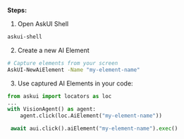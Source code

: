**Steps:**
1. Open AskUI Shell
```bash
askui-shell
```
2. Create a new AI Element
```bash
# Capture elements from your screen
AskUI-NewAiElement -Name "my-element-name"
```
3. Use captured AI Elements in your code:
<CodeGroup>

```python Python
from askui import locators as loc
...
with VisionAgent() as agent:
    agent.click(loc.AiElement("my-element-name"))
```

```python Typescript
 await aui.click().aiElement("my-element-name").exec()
```

</CodeGroup>